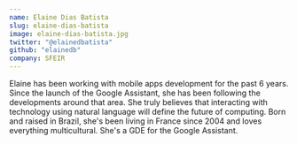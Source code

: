 ```yaml
---
name: Elaine Dias Batista
slug: elaine-dias-batista
image: elaine-dias-batista.jpg
twitter: "@elainedbatista"
github: "elainedb"
company: SFEIR
---
```


Elaine has been working with mobile apps development for the past 6 years. Since the launch of the Google Assistant, she has been following the developments around that area. She truly believes that interacting with technology using natural language will define the future of computing. Born and raised in Brazil, she's been living in France since 2004 and loves everything multicultural. She's a GDE for the Google Assistant.